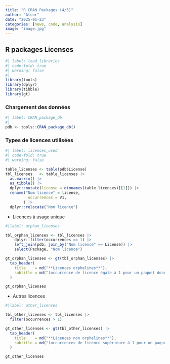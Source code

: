 ```yaml
---
title: "R CRAN Packages (4/5)"
author: "Alcor"
date: "2025-01-23"
categories: [news, code, analysis]
image: "image.jpg"
---
```


## R packages Licenses

```r
#| label: load_libraries
#| code-fold: true
#| warning: false
#| 
library(tools)
library(dplyr)
library(tibble)
library(gt)
```

### Chargement des données

```r
#| label: CRAN_package_db
#|  
pdb <- tools::CRAN_package_db()

```

### Types de licences utilisées

```r
#| label: licences_used
#| code-fold: true
#| warning: false

table_licenses <- table(pdb$License)
tbl_licenses   <- table_licenses |> 
  as.matrix() |> 
  as_tibble() |> 
  dplyr::mutate(license = dimnames(table_licenses)[[1]]) |> 
  rename("Nom licence" = license,
          occurrences = V1,
        ) |> 
  dplyr::relocate("Nom licence")

```

  - Licences à usage unique

```r
#|label: orphan_licenses

tbl_orphan_licenses <- tbl_licenses |> 
    dplyr::filter(occurrences == 1) |> 
    left_join(pdb, join_by("Nom licence" == License)) |> 
    select(Package, "Nom licence")

gt_orphan_licenses <- gt(tbl_orphan_licenses) |> 
  tab_header(
    title    = md("**Licences orphelines**"),
    subtitle = md("(occurrence de licence égale à 1 pour un paquet donné)")
  ) 

gt_orphan_licenses

```

  - Autres licences

```r
#|label: other_licenses

tbl_other_licenses <- tbl_licenses |> 
  filter(occurrences > 1)

gt_other_licenses <- gt(tbl_other_licenses) |> 
  tab_header(
    title    = md("**Licences non orphelines**"),
    subtitle = md("(occurrences de licence supérieure à 1 pour un paquet donné)")
  ) 

gt_other_licenses

```

